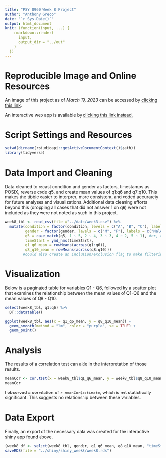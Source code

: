```yaml
---
title: "PSY 8960 Week 8 Project"
author: "Anthony Greco"
date: "`r Sys.Date()`"
output: html_document
knit: (function(input, ...) {
    rmarkdown::render(
      input,
      output_dir = "../out"
    )
  })
---
```


# **Reproducible Image and Online Resources**
An image of this project as of *March 19, 2023* can be accessed by [clicking this link](https://mybinder.org/v2/gh/agreco003/psy8960-week8/HEAD?urlpath=rstudio).

An interactive web app is available by [clicking this link instead.](https://agreco003.shinyapps.io/shiny_week8/)

# **Script Settings and Resources**
```r
setwd(dirname(rstudioapi::getActiveDocumentContext()$path))
library(tidyverse)
```

# **Data Import and Cleaning**
Data cleaned to recast condition and gender as factors, timestamps as POSIX, reverse code q5, and create mean values of q1:q6 and q7:q10. This makes the tibble easier to interpret, more consistent, and coded accurately for future analyses and visualizations. Additional data cleaning efforts beyond this (dropping all cases that did not answer 1 on q6) were not included as they were not noted as such in this project. 
```r
week8_tbl <- read_csv(file ="../data/week3.csv") %>%
  mutate(condition = factor(condition, levels = c("A", "B", "C"), labels = c("Block A", "Block B", "Control")),
         gender = factor(gender, levels = c("M", "F"), labels = c("Male", "Female")),
         q5 = case_match(q5, 1 ~ 5, 2 ~ 4, 3 ~ 3, 4 ~ 2, 5 ~ 1), #or, = 6 - q5
         timeStart = ymd_hms(timeStart),
         q1_q6_mean = rowMeans(across(q1:q6)),
         q8_q10_mean = rowMeans(across(q8:q10)))
        #could also create an inclusion/exclusion flag to make filtering easier #after_aug1_2017 = timeEnd >= "2017-08-01 00:00:00"
```

# **Visualization**
Below is a paginated table for variables Q1 - Q6, followed by a scatter plot that examines the relationship between the mean values of Q1-Q6 and the mean values of Q8 - Q10.
```r
select(week8_tbl, q1:q6) %>%
  DT::datatable()

ggplot(week8_tbl, aes(x = q1_q6_mean, y = q8_q10_mean)) +
  geom_smooth(method = "lm", color = "purple", se = TRUE) +
  geom_point()
```

# **Analysis**
The results of a correlation test can aide in the interpretation of those results. 
```r
meanCor <- cor.test(x = week8_tbl$q1_q6_mean, y = week8_tbl$q8_q10_mean)
meanCor
```
I observed a correlation of `r meanCor$estimate`, which is not statistically significant. This suggests no relationship between these variables.

# **Data Export**
Finally, an export of the necessary data was created for the interactive shiny app found above. 
```r
(week8_df <- select(week8_tbl, gender, q1_q6_mean, q8_q10_mean, "timeStart")) %>%
saveRDS(file = "../shiny/shiny_week8/week8.rds")
```